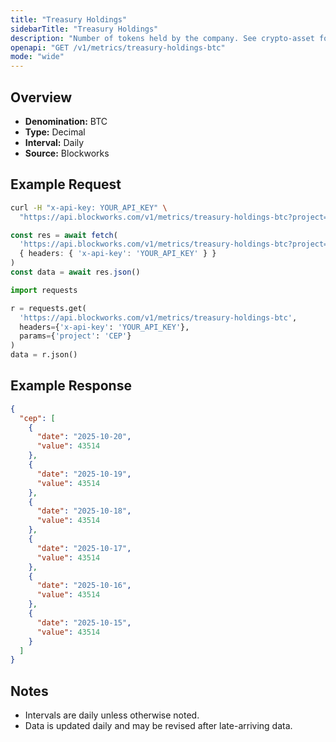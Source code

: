```yaml
---
title: "Treasury Holdings"
sidebarTitle: "Treasury Holdings"
description: "Number of tokens held by the company. See crypto-asset for asset indicator"
openapi: "GET /v1/metrics/treasury-holdings-btc"
mode: "wide"
---
```


## Overview

- **Denomination:** BTC
- **Type:** Decimal
- **Interval:** Daily
- **Source:** Blockworks

## Example Request

<CodeGroup>

```bash cURL
curl -H "x-api-key: YOUR_API_KEY" \
  "https://api.blockworks.com/v1/metrics/treasury-holdings-btc?project=CEP"
```

```typescript TypeScript
const res = await fetch(
  'https://api.blockworks.com/v1/metrics/treasury-holdings-btc?project=CEP',
  { headers: { 'x-api-key': 'YOUR_API_KEY' } }
)
const data = await res.json()
```

```python Python
import requests

r = requests.get(
  'https://api.blockworks.com/v1/metrics/treasury-holdings-btc',
  headers={'x-api-key': 'YOUR_API_KEY'},
  params={'project': 'CEP'}
)
data = r.json()
```

</CodeGroup>

## Example Response

```json
{
  "cep": [
    {
      "date": "2025-10-20",
      "value": 43514
    },
    {
      "date": "2025-10-19",
      "value": 43514
    },
    {
      "date": "2025-10-18",
      "value": 43514
    },
    {
      "date": "2025-10-17",
      "value": 43514
    },
    {
      "date": "2025-10-16",
      "value": 43514
    },
    {
      "date": "2025-10-15",
      "value": 43514
    }
  ]
}
```

## Notes
- Intervals are daily unless otherwise noted.
- Data is updated daily and may be revised after late-arriving data.